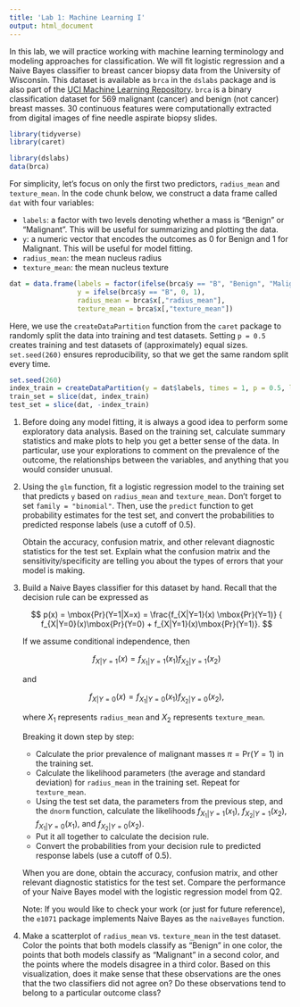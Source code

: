 ---
title: 'Lab 1: Machine Learning I'
output: html_document
---

In this lab, we will practice working with machine learning terminology and modeling approaches for classification. We will fit logistic regression and a Naive Bayes classifier to breast cancer biopsy data from the University of Wisconsin. This dataset is available as `brca` in the `dslabs` package and is also part of the [UCI Machine Learning Repository](https://archive.ics.uci.edu/ml/datasets/Breast+Cancer+Wisconsin+(Diagnostic)). `brca` is a binary classification dataset for 569 malignant (cancer) and benign (not cancer) breast masses. 30 continuous features were computationally extracted from digital images of fine needle aspirate biopsy slides. 

```{r, message=FALSE, warning=FALSE}
library(tidyverse)
library(caret)

library(dslabs)
data(brca)
```

For simplicity, let's focus on only the first two predictors, `radius_mean` and `texture_mean`. In the code chunk below, we construct a data frame called `dat` with four variables: 

- `labels`: a factor with two levels denoting whether a mass is "Benign" or "Malignant". This will be useful for summarizing and plotting the data. 
- `y`: a numeric vector that encodes the outcomes as 0 for Benign and 1 for Malignant. This will be useful for model fitting. 
- `radius_mean`: the mean nucleus radius
- `texture_mean`: the mean nucleus texture

```{r}
dat = data.frame(labels = factor(ifelse(brca$y == "B", "Benign", "Malignant")), 
                 y = ifelse(brca$y == "B", 0, 1), 
                 radius_mean = brca$x[,"radius_mean"], 
                 texture_mean = brca$x[,"texture_mean"])
```

Here, we use the `createDataPartition` function from the `caret` package to randomly split the data into training and test datasets. Setting `p = 0.5` creates training and test datasets of (approximately) equal sizes. `set.seed(260)` ensures reproducibility, so that we get the same random split every time. 

```{r}
set.seed(260)
index_train = createDataPartition(y = dat$labels, times = 1, p = 0.5, list = FALSE)
train_set = slice(dat, index_train)
test_set = slice(dat, -index_train)
```


1. Before doing any model fitting, it is always a good idea to perform some exploratory data analysis. Based on the training set, calculate summary statistics and make plots to help you get a better sense of the data. In particular, use your explorations to comment on the prevalence of the outcome, the relationships between the variables, and anything that you would consider unusual. 


2. Using the `glm` function, fit a logistic regression model to the training set that predicts `y` based on `radius_mean` and `texture_mean`. Don't forget to set `family = "binomial"`. Then, use the `predict` function to get probability estimates for the test set, and convert the probabilities to predicted response labels (use a cutoff of 0.5). 

   Obtain the accuracy, confusion matrix, and other relevant diagnostic statistics for the test set. Explain what the confusion matrix and the sensitivity/specificity are telling you about the types of errors that your model is making. 


3. Build a Naive Bayes classifier for this dataset by hand. Recall that the decision rule can be expressed as

   $$
   p(x) = \mbox{Pr}(Y=1|X=x) = \frac{f_{X|Y=1}(x) \mbox{Pr}(Y=1)}
{ f_{X|Y=0}(x)\mbox{Pr}(Y=0) + f_{X|Y=1}(x)\mbox{Pr}(Y=1)}.
   $$

   If we assume conditional independence, then 

   $$
   f_{X|Y=1}(x) = f_{X_1|Y=1}(x_1) f_{X_2|Y=1}(x_2) 
   $$

   and 

   $$
   f_{X|Y=0}(x) = f_{X_1|Y=0}(x_1) f_{X_2|Y=0}(x_2), 
   $$

   where $X_1$ represents `radius_mean` and $X_2$ represents `texture_mean`. 

   Breaking it down step by step: 

   - Calculate the prior prevalence of malignant masses $\pi = \mbox{Pr}(Y=1)$ in the training set. 
   - Calculate the likelihood parameters (the average and standard deviation) for `radius_mean` in the training set. Repeat for `texture_mean`. 
   - Using the test set data, the parameters from the previous step, and the `dnorm` function, calculate the likelihoods $f_{X_1|Y=1}(x_1)$, $f_{X_2|Y=1}(x_2)$, $f_{X_1|Y=0}(x_1)$, and $f_{X_2|Y=0}(x_2)$. 
   - Put it all together to calculate the decision rule. 
   - Convert the probabilities from your decision rule to predicted response labels (use a cutoff of 0.5). 

   When you are done, obtain the accuracy, confusion matrix, and other relevant diagnostic statistics for the test set. Compare the performance of your Naive Bayes model with the logistic regression model from Q2. 

   Note: If you would like to check your work (or just for future reference), the `e1071` package implements Naive Bayes as the `naiveBayes` function. 


4. Make a scatterplot of `radius_mean` vs. `texture_mean` in the test dataset. Color the points that both models classify as "Benign" in one color, the points that both models classify as "Malignant" in a second color, and the points where the models disagree in a third color. Based on this visualization, does it make sense that these observations are the ones that the two classifiers did not agree on? Do these observations tend to belong to a particular outcome class? 

